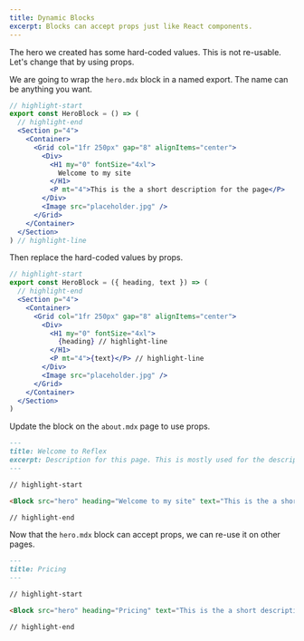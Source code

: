 ```yaml
---
title: Dynamic Blocks
excerpt: Blocks can accept props just like React components.
---
```


The hero we created has some hard-coded values. This is not re-usable. Let's change that by using props.

We are going to wrap the `hero.mdx` block in a named export. The name can be anything you want.

```jsx title=content/blocks/hero.mdx
// highlight-start
export const HeroBlock = () => (
  // highlight-end
  <Section p="4">
    <Container>
      <Grid col="1fr 250px" gap="8" alignItems="center">
        <Div>
          <H1 my="0" fontSize="4xl">
            Welcome to my site
          </H1>
          <P mt="4">This is the a short description for the page</P>
        </Div>
        <Image src="placeholder.jpg" />
      </Grid>
    </Container>
  </Section>
) // highlight-line
```

Then replace the hard-coded values by props.

```jsx title=content/blocks/hero.mdx
// highlight-start
export const HeroBlock = ({ heading, text }) => (
  // highlight-end
  <Section p="4">
    <Container>
      <Grid col="1fr 250px" gap="8" alignItems="center">
        <Div>
          <H1 my="0" fontSize="4xl">
            {heading} // highlight-line
          </H1>
          <P mt="4">{text}</P> // highlight-line
        </Div>
        <Image src="placeholder.jpg" />
      </Grid>
    </Container>
  </Section>
)
```

Update the block on the `about.mdx` page to use props.

```md title=content/pages/about.mdx
---
title: Welcome to Reflex
excerpt: Description for this page. This is mostly used for the description meta tag.
---

// highlight-start

<Block src="hero" heading="Welcome to my site" text="This is the a short description for the page" />

// highlight-end
```

Now that the `hero.mdx` block can accept props, we can re-use it on other pages.

```md title=content/pages/pricing.mdx
---
title: Pricing
---

// highlight-start

<Block src="hero" heading="Pricing" text="This is the a short description for the pricing page" />

// highlight-end
```
